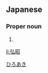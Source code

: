 ==Japanese==
{{ja-kanjitab|弘|昭}}

===Proper noun===
{{ja-pos|proper|ひろあき}}

# {{given name|male|lang=ja}}

[[Category:Japanese male given names|ひろあき]]

[[li:弘昭]]